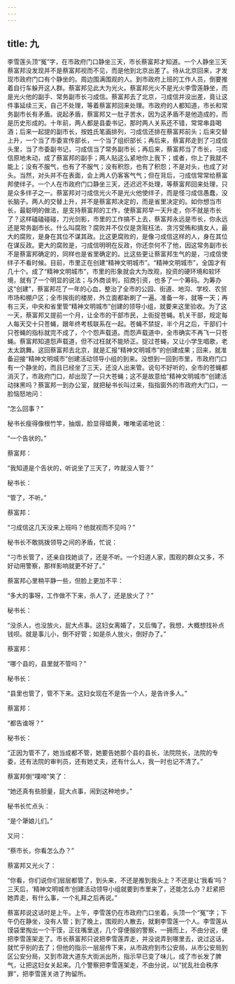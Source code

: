 ```yaml
---
---
---
```

title: 九
---




李雪莲头顶“冤”字，在市政府门口静坐三天，市长蔡富邦才知道。一个人静坐三天蔡富邦没发现并不是蔡富邦视而不见，而是他到北京出差了。待从北京回来，才发现市政府门口有个静坐的。周边围满围观的人。到市政府上班的工作人员，倒要推着自行车躲开这人群。蔡富邦见此大为光火。蔡富邦光火不是光火李雪莲静坐，而是光火他的副手、常务副市长刁成信。蔡富邦去了北京，刁成信并没出差，竟让这件事延续三天，自己不处理，等着蔡富邦回来处理。市政府的人都知道，市长和常务副市长有矛盾。说起矛盾，蔡富邦又一肚子苦水，因为这矛盾不是他造成的，而是历史形成的。十年前，两人都是县委书记，那时两人关系还不错，常常串县喝酒；后来一起提的副市长，按姓氏笔画排列，刁成信还排在蔡富邦前头；后来交替上升，一个当了市委宣传部长，一个当了组织部长；再后来，蔡富邦走到了刁成信头里，当了市委副书记，刁成信当了常务副市长；再后来，蔡富邦当了市长，刁成信原地未动，成了蔡富邦的副手；两人贴这么紧地你上我下；或者，你上了我就不能上；没有不服气，也有了不服气；没有积怨，也有了积怨；不是对头，也成了对头。当然，对头并不在表面，会上两人仍客客气气；但在背后，刁成信常常给蔡富邦使绊子。一个人在市政府门口静坐三天，还迟迟不处理，等蔡富邦回来处理，只是众多绊子之一。蔡富邦对刁成信光火不是光火他使绊子，而是怪刁成信愚蠢，没长脑子。两人的交替上升，并不是蔡富邦决定的，而是省里决定的。如你想当市长，最聪明的做法，是支持蔡富邦的工作，使蔡富邦早一天升走，你不就是市长了？这样磕磕碰碰，刀光剑影，市里的工作搞不上去，蔡富邦永远是市长，你永远还是常务副市长。什么叫腐败？腐败并不仅仅是贪赃枉法、贪污受贿和搞女人，最大的腐败，是身在其位不谋其政。比这更腐败的，是像刁成信这样的人，身在其位在谋反政。更大的腐败是，刁成信明明在反政，你还奈何不了他，因这常务副市长不是蔡富邦确定的，同样也是省里确定的。比这些更让蔡富邦生气的是，刁成信使绊子不看时候。目前，市里正在创建“精神文明城市”。“精神文明城市”，全国才有几十个。成了“精神文明城市”，市里的形象就会大为改观，投资的硬环境和软环境，就有了一个明显的说法；与外商谈判，招商引资，也多了一个筹码。为筹办这“创建”，蔡富邦花了一年的心血，整治了全市的公园、街道、地沟、学校、农贸市场和棚户区；全市挨街的楼房，外立面都新刷了一遍。准备一年，就等一天；再有三天，中央和省里管“精神文明城市”创建的领导小组，就要来这里验收。为了这一天，蔡富邦又提前一个月，让全市的干部市民，上街捉苍蝇。机关干部，规定每人每天交十只苍蝇，跟年终考核联系在一起。苍蝇不禁捉，半个月之后，干部们十只苍蝇的指标就完不成了，个个怨声载道。而怨声载道中，全市确实不再飞一只苍蝇。蔡富邦知道怨声载道，但不过枉就不能矫正。捉过苍蝇，又让小学生唱歌，老太太跳舞。这回蔡富邦去北京，就是汇报“精神文明城市”的创建成果；回来，就准备迎接“精神文明城市”创建活动领导小组的到来。没想到一回到市里，市政府门口有一个静坐的，而且已经坐了三天，还没人出来管。说句不好听的，全市的苍蝇都消灭了，市政府门口，却出现了一只大苍蝇；这不是故意给“精神文明城市”创建活动抹黑吗？蔡富邦一到办公室，就把秘书长叫过来，指指窗外的市政府大门口，一脸恼怒地问：

“怎么回事？”

秘书长瘦得像根竹竿，抽烟，脸显得蜡黄，唯唯诺诺地说：

“一个告状的。”

蔡富邦：

“我知道是个告状的，听说坐了三天了，咋就没人管？”

秘书长：

“管了，不听。”

蔡富邦：

“刁成信这几天没来上班吗？他就视而不见吗？”

秘书长不敢挑拨领导之间的矛盾，忙说：

“刁市长管了，还亲自找她谈了，还是不听。一个妇道人家，围观的群众又多，不好动用警察，那样影响就更不好了。”

蔡富邦心里稍平静一些，但脸上更加不平：

“多大的事呀，工作做不下来，杀人了，还是放火了？”

秘书长：

“没杀人，也没放火，屁大点事。这妇女离婚了，又后悔了。我想，大概想找补点钱呗。就是事儿小，倒不好管；如是杀人放火，倒好办了。”

蔡富邦：

“哪个县的，县里就不管吗？”

秘书长：

“县里也管了，管不下来。这妇女现在不是告一个人，是告许多人。”

蔡富邦：

“都告谁呀？”

秘书长：

“正因为管不了，她当成都不管，她要告她那个县的县长，法院院长，法院的专委，还有法院的审判员，还有她丈夫，还有什么人，我一时也记不清了。”

蔡富邦倒“噗啼”笑了：

“她还真有些胆量，屁大点事，闹到这种地步。”

秘书长忙点头：

“是个犟娘儿们。”

又问：

“蔡市长，你看怎么办？”

蔡富邦又光火了：

“你看，你们说你们层层都管了，到头来，不还是推到我头上？不还是让‘我看’吗？三天后，‘精神文明城市’创建活动领导小组就要到市里来了，还能怎么办？赶紧把她弄走，有什么事，一个礼拜之后再说。”

蔡富邦说这话时是上午。上午，李雪莲仍在市政府门口坐着，头顶一个“冤”字；下午仍在静坐，没有人管；到了晚上，围观的人散去，就剩李雪莲一个人。李雪莲从馍袋里掏出一个干馍，正往嘴里送，几个穿便服的警察，一拥而上，不由分说，便把李雪莲架走了。市长蔡富邦只说把李雪莲弄走，并没说弄到哪里去，说过这话，就忙乎别的去了；但他的指示一层层传下来，从市政府到市公安局，从市公安局到区公安分局，又到市政大道东大街派出所，指示早已变了味儿，成了市长发了脾气，让把这妇女关起来。几个警察把李雪莲架走，不由分说，以“扰乱社会秩序罪”，把李雪莲关进了拘留所。